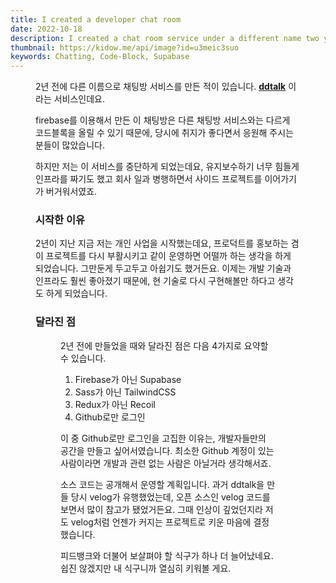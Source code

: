 ```yaml
---
title: I created a developer chat room
date: 2022-10-18
description: I created a chat room service under a different name two years ago. It's a service called ddtalk.
thumbnail: https://kidow.me/api/image?id=u3meic3suo
keywords: Chatting, Code-Block, Supabase
---
```



<Frontmatter />
<BackTop />

<Figure caption="2년 전 만든 채팅방 서비스" image="/contents/13/ddtalk.png" />

2년 전에 다른 이름으로 채팅방 서비스를 만든 적이 있습니다. [**ddtalk**](https://github.com/kidow/ddtalk) 이라는 서비스인데요.

firebase를 이용해서 만든 이 채팅방은 다른 채팅방 서비스와는 다르게 코드블록을 올릴 수 있기 때문에, 당시에 취지가 좋다면서 응원해 주시는 분들이 많았습니다.

하지만 저는 이 서비스를 중단하게 되었는데요, 유지보수하기 너무 힘들게 인프라를 짜기도 했고 회사 일과 병행하면서 사이드 프로젝트를 이어가기가 버거워서였죠.

### 시작한 이유

2년이 지난 지금 저는 개인 사업을 시작했는데요, 프로덕트를 홍보하는 겸 이 프로젝트를 다시 부활시키고 같이 운영하면 어떨까 하는 생각을 하게 되었습니다. 그만둔게 두고두고 아쉽기도 했거든요. 이제는 개발 기술과 인프라도 훨씬 좋아졌기 때문에, 현 기술로 다시 구현해볼만 하다고 생각도 하게 되었습니다.

### 달라진 점

<Figure
  caption="Coddee라는 이름으로 새롭게 탄생"
  image="/contents/13/coddee.png"
/>

2년 전에 만들었을 때와 달라진 점은 다음 4가지로 요약할 수 있습니다.

1. Firebase가 아닌 Supabase
2. Sass가 아닌 TailwindCSS
3. Redux가 아닌 Recoil
4. Github로만 로그인

이 중 Github로만 로그인을 고집한 이유는, 개발자들만의 공간을 만들고 싶어서였습니다. 최소한 Github 계정이 있는 사람이라면 개발과 관련 없는 사람은 아닐거라 생각해서죠.

소스 코드는 공개해서 운영할 계획입니다. 과거 ddtalk을 만들 당시 velog가 유행했었는데, 오픈 소스인 velog 코드를 보면서 많이 참고가 됐었거든요. 그때 인상이 깊었던지라 저도 velog처럼 언젠가 커지는 프로젝트로 키운 마음에 결정했습니다.

피드뱅크와 더불어 보살펴야 할 식구가 하나 더 늘어났네요. 쉽진 않겠지만 내 식구니까 열심히 키워볼 게요.

<ShareButtons />
<Comment />
